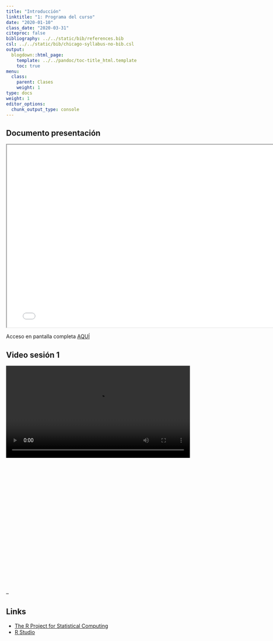 ```yaml
---
title: "Introducción"
linktitle: "1: Programa del curso"
date: "2020-01-10"
class_date: "2020-03-31"
citeproc: false
bibliography: ../../static/bib/references.bib
csl: ../../static/bib/chicago-syllabus-no-bib.csl
output:
  blogdown::html_page:
    template: ../../pandoc/toc-title_html.template
    toc: true
menu:
  class:
    parent: Clases
    weight: 1
type: docs
weight: 1
editor_options:
  chunk_output_type: console
---
```


## Documento presentación

<iframe src=/slides/01-programa/01_csa_programa.html height="500" width="775">
</iframe>

Acceso en pantalla completa [AQUÍ](/slides/01-programa/01_csa_programa.html)

## Video sesión 1

<div style="width: 100%; height: 600px; overflow: hidden;">
<video  style="width: 100%;" controls>
<source src="https://www.dropbox.com/s/d4uh7ozdlerf40i/sesion1_sca.mp4?raw=1" type="video/mp4">
</video>
</div>




--

## Links

- [The R Project for Statistical Computing](https://www.r-project.org/)
- [R Studio](https://www.rstudio.com)
